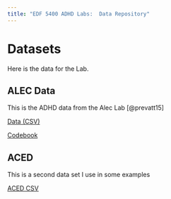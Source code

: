 ```yaml
---
title: "EDF 5400 ADHD Labs:  Data Repository"
---
```


# Datasets

Here is the data for the Lab.

## ALEC Data

This is the ADHD data from the Alec Lab [@prevatt15]

[Data (CSV)](data/Alec-5400Subset.csv)

[Codebook](data/Alec-5400Subset-Codebook.pdf)

## ACED 

This is a second data set I use in some examples

[ACED CSV](data/ACED-Subset.csv)